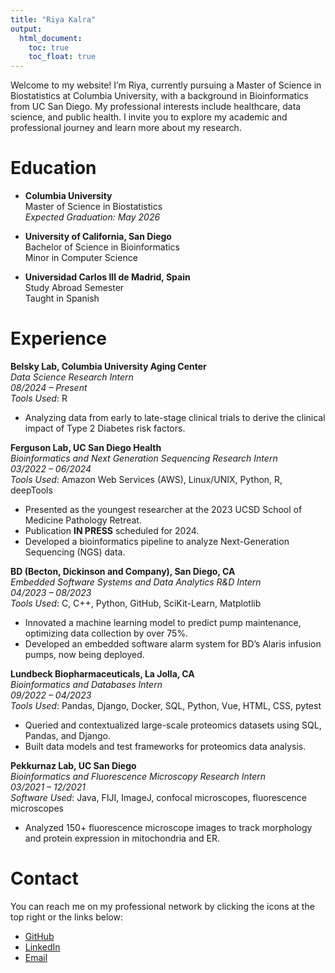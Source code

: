 ```yaml
---
title: "Riya Kalra"
output: 
  html_document:
    toc: true
    toc_float: true
---
```


Welcome to my website! I'm Riya, currently pursuing a Master of Science in Biostatistics at Columbia University, with a background in Bioinformatics from UC San Diego. My professional interests include healthcare, data science, and public health. I invite you to explore my academic and professional journey and learn more about my research.

# Education

- **Columbia University**  
  Master of Science in Biostatistics  
  *Expected Graduation: May 2026*

- **University of California, San Diego**  
  Bachelor of Science in Bioinformatics  
  Minor in Computer Science  

- **Universidad Carlos III de Madrid, Spain**  
  Study Abroad Semester  
  Taught in Spanish


# Experience

**Belsky Lab, Columbia University Aging Center**  
*Data Science Research Intern*  
*08/2024 – Present*  
*Tools Used*: R  

- Analyzing data from early to late-stage clinical trials to derive the clinical impact of Type 2 Diabetes risk factors.

**Ferguson Lab, UC San Diego Health**  
*Bioinformatics and Next Generation Sequencing Research Intern*  
*03/2022 – 06/2024*  
*Tools Used*: Amazon Web Services (AWS), Linux/UNIX, Python, R, deepTools  

- Presented as the youngest researcher at the 2023 UCSD School of Medicine Pathology Retreat.
- Publication **IN PRESS** scheduled for 2024.
- Developed a bioinformatics pipeline to analyze Next-Generation Sequencing (NGS) data.

**BD (Becton, Dickinson and Company), San Diego, CA**  
*Embedded Software Systems and Data Analytics R&D Intern*  
*04/2023 – 08/2023*  
*Tools Used*: C, C++, Python, GitHub, SciKit-Learn, Matplotlib  

- Innovated a machine learning model to predict pump maintenance, optimizing data collection by over 75%.
- Developed an embedded software alarm system for BD’s Alaris infusion pumps, now being deployed.

**Lundbeck Biopharmaceuticals, La Jolla, CA**  
*Bioinformatics and Databases Intern*  
*09/2022 – 04/2023*  
*Tools Used*: Pandas, Django, Docker, SQL, Python, Vue, HTML, CSS, pytest  

- Queried and contextualized large-scale proteomics datasets using SQL, Pandas, and Django.
- Built data models and test frameworks for proteomics data analysis.

**Pekkurnaz Lab, UC San Diego**  
*Bioinformatics and Fluorescence Microscopy Research Intern*  
*03/2021 – 12/2021*  
*Software Used*: Java, FIJI, ImageJ, confocal microscopes, fluorescence microscopes  

- Analyzed 150+ fluorescence microscope images to track morphology and protein expression in mitochondria and ER.


# Contact

You can reach me on my professional network by clicking the icons at the top right or the links below:

- [GitHub](https://github.com/rkalra3000)
- [LinkedIn](https://www.linkedin.com/in/riya-kalra)
- [Email](mailto:rkk2139@cumc.columbia.edu)